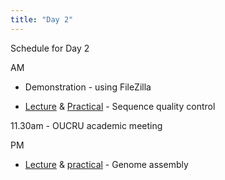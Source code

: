 ```yaml
---
title: "Day 2"
---
```


Schedule for Day 2

AM

* Demonstration - using FileZilla

* [Lecture](20190206-sequenceqc.pdf) & [Practical](sequenceqc-practical.html) - Sequence quality control

11.30am - OUCRU academic meeting

PM

* [Lecture](20190111_genomeassembly.pdf) & [practical](assembly-practical.html) - Genome assembly

